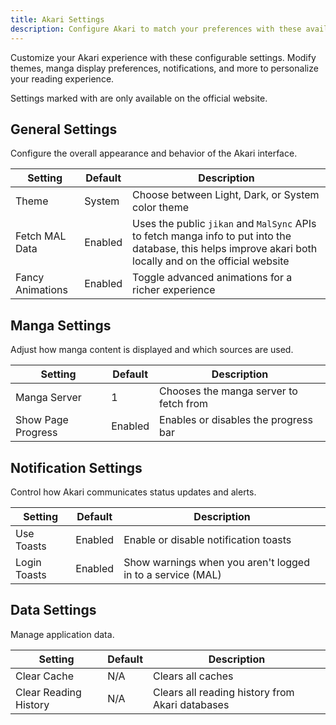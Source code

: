 ```yaml
---
title: Akari Settings
description: Configure Akari to match your preferences with these available settings
---
```


Customize your Akari experience with these configurable settings. Modify themes, manga display preferences, notifications, and more to personalize your reading experience.

<Callout type="info">
    Settings marked with <OfficialBadge /> are only available on the official
    website.
</Callout>

## General Settings

Configure the overall appearance and behavior of the Akari interface.

| Setting                          | Default | Description                                                                                                                                                |
| -------------------------------- | ------- | ---------------------------------------------------------------------------------------------------------------------------------------------------------- |
| Theme                            | System  | Choose between Light, Dark, or System color theme                                                                                                          |
| Fetch MAL Data <OfficialBadge /> | Enabled | Uses the public `jikan` and `MalSync` APIs to fetch manga info to put into the database, this helps improve akari both locally and on the official website |
| Fancy Animations                 | Enabled | Toggle advanced animations for a richer experience                                                                                                         |

## Manga Settings

Adjust how manga content is displayed and which sources are used.

| Setting            | Default | Description                            |
| ------------------ | ------- | -------------------------------------- |
| Manga Server       | 1       | Chooses the manga server to fetch from |
| Show Page Progress | Enabled | Enables or disables the progress bar   |

## Notification Settings

Control how Akari communicates status updates and alerts.

| Setting      | Default | Description                                                |
| ------------ | ------- | ---------------------------------------------------------- |
| Use Toasts   | Enabled | Enable or disable notification toasts                      |
| Login Toasts | Enabled | Show warnings when you aren't logged in to a service (MAL) |

## Data Settings

Manage application data.

| Setting               | Default | Description                                     |
| --------------------- | ------- | ----------------------------------------------- |
| Clear Cache           | N/A     | Clears all caches                               |
| Clear Reading History | N/A     | Clears all reading history from Akari databases |
